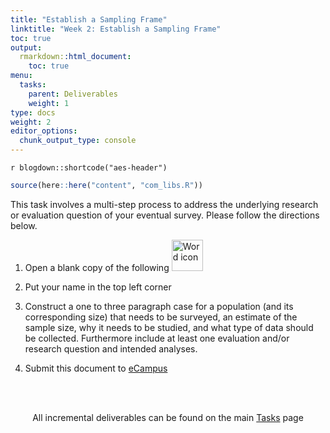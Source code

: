 ```yaml
---
title: "Establish a Sampling Frame"
linktitle: "Week 2: Establish a Sampling Frame"
toc: true
output:
  rmarkdown::html_document:
    toc: true
menu:
  tasks:
    parent: Deliverables
    weight: 1
type: docs
weight: 2
editor_options: 
  chunk_output_type: console
---
```


`r blogdown::shortcode("aes-header")`

```r
source(here::here("content", "com_libs.R"))
```

<style>
ul {
    margin-left: 1.5em
}
</style>

This task involves a multi-step process to address the underlying research or evaluation question of your eventual survey. Please follow the directions below.

1. Open a blank copy of the following <img src="/logos/word-ico.png" alt="Word icon" width="50">

2. Put your name in the top left corner

3. Construct a one to three paragraph case for a population (and its corresponding size) that needs to be surveyed, an estimate of the sample size, why it needs to be studied, and what type of data should be collected. Furthermore include at least one evaluation and/or research question and intended analyses.

4. Submit this document to <a target="_blank" href="https://ecampus.wvu.edu/">eCampus</a><br><br>

<br />

<center>
<p id="rounded_corners">
All incremental deliverables can be found on the main <a href="/tasks/#deliverables">Tasks</a> page
<p>
</center>
